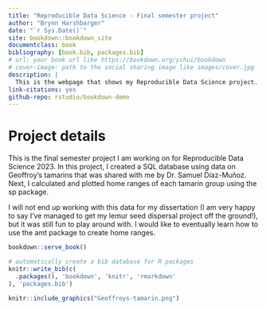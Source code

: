 ```yaml
--- 
title: "Reproducible Data Science - Final semester project"
author: "Brynn Harshbarger"
date: "`r Sys.Date()`"
site: bookdown::bookdown_site
documentclass: book
bibliography: [book.bib, packages.bib]
# url: your book url like https://bookdown.org/yihui/bookdown
# cover-image: path to the social sharing image like images/cover.jpg
description: |
  This is the webpage that shows my Reproducible Data Science project. 
link-citations: yes
github-repo: rstudio/bookdown-demo
---
```


# Project details 

This is the final semester project I am working on for Reproducible Data Science
2023. In this project, I created a SQL database using data on Geoffroy's tamarins
that was shared with me by Dr. Samuel Díaz-Muñoz. Next, I calculated and plotted
home ranges of each tamarin group using the sp package. 

I will not end up working with this data for my dissertation (I am very happy to 
say I've managed to get my lemur seed dispersal project off the ground!), but it
was still fun to play around with. I would like to eventually learn how to use 
the amt package to create home ranges. 

```r
bookdown::serve_book()
```


```r
# automatically create a bib database for R packages
knitr::write_bib(c(
  .packages(), 'bookdown', 'knitr', 'rmarkdown'
), 'packages.bib')
```

```r
knitr::include_graphics("Geoffroys-tamarin.png")
```

